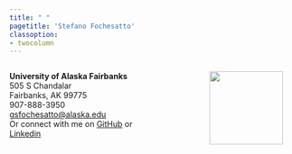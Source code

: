 ```yaml
---
title: " "
pagetitle: 'Stefano Fochesatto'
classoption:
- twocolumn
---
```


<link rel="stylesheet" href="styles.css" type="text/css">
<link rel="stylesheet" href="academicicons/css/academicons.min.css"/>

:::::::::::::: {.columns}
::: {.column width="50%"}
**University of Alaska Fairbanks**<br>
505 S Chandalar <br>
Fairbanks, AK 99775<br>
907-888-3950<br>
[gsfochesatto@alaska.edu](gsfochesatto@alaska.edu) <br>
Or connect with me on [GitHub](https://github.com/StefanoFochesatto) or [Linkedin](https://www.linkedin.com/in/stefano-fochesatto-076447213/) <br>
:::
::: {.column width="50%"}
<img src="images/uaf.png" style="width:130px; margin-right: 20px" align="right">
:::
::::::::::::::









